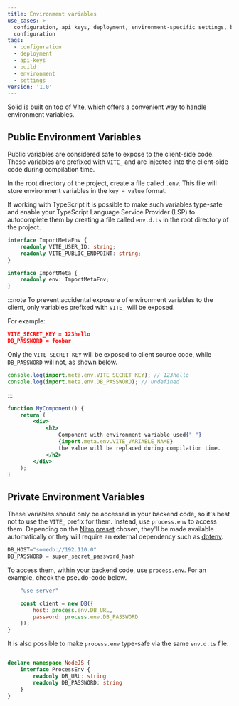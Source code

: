 ```yaml
---
title: Environment variables
use_cases: >-
  configuration, api keys, deployment, environment-specific settings, build
  configuration
tags:
  - configuration
  - deployment
  - api-keys
  - build
  - environment
  - settings
version: '1.0'
---
```


Solid is built on top of [Vite](https://vitejs.dev/), which offers a convenient way to handle environment variables.

## Public Environment Variables

Public variables are considered safe to expose to the client-side code. These variables are prefixed with `VITE_` and are injected into the client-side code during compilation time.

In the root directory of the project, create a file called `.env`.
This file will store environment variables in the `key = value` format.

If working with TypeScript it is possible to make such variables type-safe and enable your TypeScript Language Service Provider (LSP) to autocomplete them by creating a file called `env.d.ts` in the root directory of the project.

```typescript
interface ImportMetaEnv {
	readonly VITE_USER_ID: string;
	readonly VITE_PUBLIC_ENDPOINT: string;
}

interface ImportMeta {
	readonly env: ImportMetaEnv;
}
```

:::note
To prevent accidental exposure of environment variables to the client, only variables prefixed with `VITE_` will be exposed.

For example:

```json
VITE_SECRET_KEY = 123hello
DB_PASSWORD = foobar
```

Only the `VITE_SECRET_KEY` will be exposed to client source code, while `DB_PASSWORD` will not, as shown below.

```jsx
console.log(import.meta.env.VITE_SECRET_KEY); // 123hello
console.log(import.meta.env.DB_PASSWORD); // undefined
```

:::

```jsx
function MyComponent() {
	return (
		<div>
			<h2>
				Component with environment variable used{" "}
				{import.meta.env.VITE_VARIABLE_NAME}
				the value will be replaced during compilation time.
			</h2>
		</div>
	);
}
```

## Private Environment Variables

These variables should only be accessed in your backend code, so it's best not to use the `VITE_` prefix for them. Instead, use `process.env` to access them. Depending on the [Nitro preset](https://nitro.build/deploy) chosen, they'll be made available automatically or they will require an external dependency such as [dotenv](https://www.npmjs.com/package/dotenv).

```jsx
DB_HOST="somedb://192.110.0"
DB_PASSWORD = super_secret_password_hash
```

To access them, within your backend code, use `process.env`.
For an example, check the pseudo-code below.

```jsx
	"use server"

	const client = new DB({
		host: process.env.DB_URL,
		password: process.env.DB_PASSWORD
	});
}
```

It is also possible to make `process.env` type-safe via the same `env.d.ts` file.

```typescript

declare namespace NodeJS {
	interface ProcessEnv {
		readonly DB_URL: string
		readonly DB_PASSWORD: string
	}
}
```
